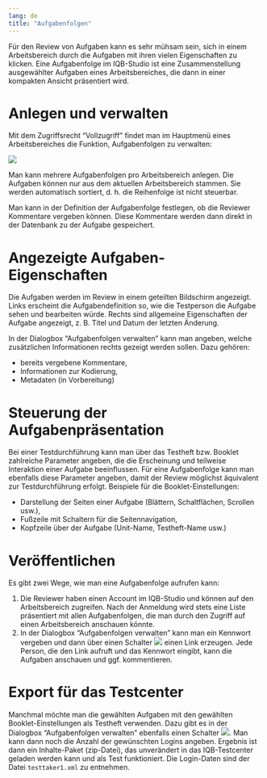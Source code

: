 ```yaml
---
lang: de
title: "Aufgabenfolgen"
---
```


Für den Review von Aufgaben kann es sehr mühsam sein, sich in einem Arbeitsbereich durch die Aufgaben mit ihren vielen Eigenschaften zu klicken. Eine Aufgabenfolge im IQB-Studio ist eine Zusammenstellung ausgewählter Aufgaben eines Arbeitsbereiches, die dann in einer kompakten Ansicht präsentiert wird.

# Anlegen und verwalten

Mit dem Zugriffsrecht "Vollzugriff" findet man im Hauptmenü eines Arbeitsbereiches die Funktion, Aufgabenfolgen zu verwalten:

![](../assets/Formular_Aufgabenfolge_verwalten.png){fig-align="left" .border}

Man kann mehrere Aufgabenfolgen pro Arbeitsbereich anlegen. Die Aufgaben können nur aus dem aktuellen Arbeitsbereich stammen. Sie werden automatisch sortiert, d. h. die Reihenfolge ist nicht steuerbar.

Man kann in der Definition der Aufgabenfolge festlegen, ob die Reviewer Kommentare vergeben können. Diese Kommentare werden dann direkt in der Datenbank zu der Aufgabe gespeichert.

# Angezeigte Aufgaben-Eigenschaften

Die Aufgaben werden im Review in einem geteilten Bildschirm angezeigt. Links erscheint die Aufgabendefinition so, wie die Testperson die Aufgabe sehen und bearbeiten würde. Rechts sind allgemeine Eigenschaften der Aufgabe angezeigt, z. B. Titel und Datum der letzten Änderung.

In der Dialogbox "Aufgabenfolgen verwalten" kann man angeben, welche zusätzlichen Informationen rechts gezeigt werden sollen. Dazu gehören:

* bereits vergebene Kommentare,
* Informationen zur Kodierung,
* Metadaten (in Vorbereitung)

# Steuerung der Aufgabenpräsentation

Bei einer Testdurchführung kann man über das Testheft bzw. Booklet zahlreiche Parameter angeben, die die Erscheinung und teilweise Interaktion einer Aufgabe beeinflussen. Für eine Aufgabenfolge kann man ebenfalls diese Parameter angeben, damit der Review möglichst äquivalent zur Testdurchführung erfolgt. Beispiele für die Booklet-Einstellungen:

* Darstellung der Seiten einer Aufgabe (Blättern, Schaltflächen, Scrollen usw.),
* Fußzeile mit Schaltern für die Seitennavigation,
* Kopfzeile über der Aufgabe (Unit-Name, Testheft-Name usw.)

# Veröffentlichen

Es gibt zwei Wege, wie man eine Aufgabenfolge aufrufen kann:

1) Die Reviewer haben einen Account im IQB-Studio und können auf den Arbeitsbereich zugreifen. Nach der Anmeldung wird stets eine Liste präsentiert mit allen Aufgabenfolgen, die man durch den Zugriff auf einen Arbeitsbereich anschauen könnte.
2) In der Dialogbox "Aufgabenfolgen verwalten" kann man ein Kennwort vergeben und dann über einen Schalter ![](../assets/link-symbol.png) einen Link erzeugen. Jede Person, die den Link aufruft und das Kennwort eingibt, kann die Aufgaben anschauen und ggf. kommentieren.

# Export für das Testcenter

Manchmal möchte man die gewählten Aufgaben mit den gewählten Booklet-Einstellungen als Testheft verwenden. Dazu gibt es in der Dialogbox "Aufgabenfolgen verwalten" ebenfalls einen Schalter ![](../assets/download-symbol.png). Man kann dann noch die Anzahl der gewünschten Logins angeben. Ergebnis ist dann ein Inhalte-Paket (zip-Datei), das unverändert in das IQB-Testcenter geladen werden kann und als Test funktioniert. Die Login-Daten sind der Datei `testtaker1.xml` zu entnehmen.